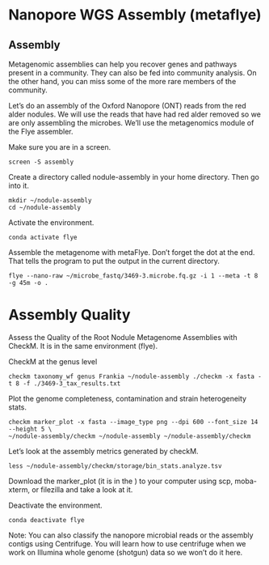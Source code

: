 <!--The pdf from the summer workshop has instructions on classifying reads and assembly contigs with Centrifuge. We won't do it here since they will learn Centrifuge with the Illumina data and we have already done the reads with krakenuniq.-->

# Nanopore WGS Assembly (metaflye)\

## Assembly

Metagenomic assemblies can help you recover genes and pathways present in a community. They can also be fed into community analysis. On the other hand, you can miss some of the more rare members of the community.

Let's do an assembly of the Oxford Nanopore (ONT) reads from the red alder nodules. We will use the reads that have had red alder removed so we are only assembling the microbes. We'll use the metagenomics module of the Flye assembler.

Make sure you are in a screen.

```
screen -S assembly
```


Create a directory called nodule-assembly in your home directory. Then go into it.

```
mkdir ~/nodule-assembly
cd ~/nodule-assembly
```


Activate the environment.

```
conda activate flye
```

Assemble the metagenome with metaFlye. Don't forget the dot at the end. That tells the program to put the output in the current directory.

```
flye --nano-raw ~/microbe_fastq/3469-3.microbe.fq.gz -i 1 --meta -t 8 -g 45m -o .
```


# Assembly Quality

Assess the Quality of the Root Nodule Metagenome Assemblies with CheckM. It is in the same environment (flye).

CheckM at the genus level

```
checkm taxonomy_wf genus Frankia ~/nodule-assembly ./checkm -x fasta -t 8 -f ./3469-3_tax_results.txt
```

Plot the genome completeness, contamination and strain heterogeneity stats.

```
checkm marker_plot -x fasta --image_type png --dpi 600 --font_size 14 --height 5 \
~/nodule-assembly/checkm ~/nodule-assembly ~/nodule-assembly/checkm
```

Let's look at the assembly metrics generated by checkM.

```
less ~/nodule-assembly/checkm/storage/bin_stats.analyze.tsv
```

Download the marker_plot (it is in the ) to your computer using scp, moba-xterm, or filezilla and take a look at it.


Deactivate the environment.

```
conda deactivate flye
```

Note: You can also classify the nanopore microbial reads or the assembly contigs using Centrifuge. You will learn how to use centrifuge when we work on Illumina whole genome (shotgun) data so we won't do it here.
